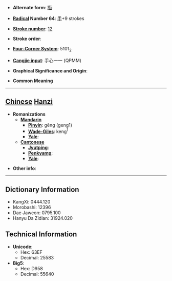 * '''Alternate form''': [[搄]]

* '''[[Wiktionary:Chinese radical index| Radical]] Number 64''': [[Wiktionary:Chinese radical index 手|手]]+9 strokes

* '''[[Wiktionary:Chinese total strokes index|Stroke number]]''': [[Wiktionary:Chinese total strokes index 12|12]]

* '''Stroke order''': 

* '''[[Wiktionary:Chinese four corner index|Four-Corner System]]''': 5101<sub>2</sub>

* '''[[Wiktionary:Chinese Cangjie index|Cangjie input]]''': 手心一一 (QPMM)

* '''Graphical Significance and Origin''': 

* '''Common Meaning'''

----

== [[Chinese]] [[Hanzi]] ==

* '''Romanizations'''
** '''[[Mandarin]]'''
*** '''[[Pinyin]]''': gēng (geng1)
*** '''[[Wade-Giles]]''': keng<sup>1</sup>
*** '''[[Yale]]''': 
** '''[[Cantonese]]'''
*** '''[[Jyutping]]''':
*** '''[[Penkyamp]]''': 
*** '''[[Yale]]''': 

* '''Other info''': 

----

== Dictionary Information ==

* KangXi: 0444.120
* Morobashi: 12396
* Dae Jaweon: 0795.100
* Hanyu Da Zidian: 31924.020

== Technical Information ==

* '''Unicode''':
** Hex: 63EF
** Decimal: 25583
* '''Big5''':
** Hex: D958
** Decimal: 55640